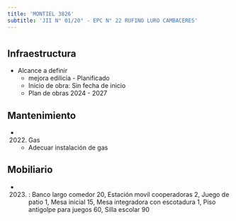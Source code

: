 ```yaml
---
title: 'MONTIEL 3826'
subtitle: 'JII N° 01/20° - EPC N° 22 RUFINO LURO CAMBACERES'
---
```


#
## Infraestructura

* Alcance a definir 
    + mejora edilicia - Planificado 
    + Inicio de obra: Sin fecha de inicio 
    + Plan de obras 2024 - 2027 






## Mantenimiento

*  (2022) Gas 
    + Adecuar instalación de gas





## Mobiliario

*  (2023) : Banco largo comedor 20, Estación movil cooperadoras 2, Juego de patio 1, Mesa inicial 15, Mesa integradora con escotadura 1, Piso antigolpe para juegos 60, Silla escolar 90 



